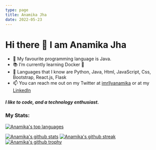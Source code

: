 ```yaml
---
type: page
title: Anamika Jha
date: 2022-05-23
---
```


# Hi there 👋 I am Anamika Jha

- 💾 My favourite programming language is Java.
- 📚 I’m currently learning Docker 🐋 
- 💽 Languages that I know are Python, Java, Html, JavaScript, Css, Bootstrap, React.js, Flask
- 📫 You can reach me out on my Twitter at [imrllyanamika](https://twitter.com/imrllyanamika) or at my [LinkedIn](https://www.linkedin.com/in/anamika-jha-301a571a4/)
<h5 align="left">
 I like to code, and a technology enthusiast.
</h5>


### My Stats:

[![Anamika's top languages](https://github-readme-stats.vercel.app/api/top-langs/?username=anamiikajha&theme=blue-green)](https://github.com/anamiikajha)

[![Anamika's github stats](https://github-readme-stats.vercel.app/api?username=anamiikajha&theme=blue-green)](https://github.com/anamiikajha)
[![Anamika's github streak](https://github-readme-streak-stats.herokuapp.com/?user=anamiikajha&theme=blue-green)](https://github.com/anamiikajha)
[![Anamika's github trophy](https://github-profile-trophy.vercel.app/?username=anamiikajha&row=1)](https://github.com/anamiikajha)
